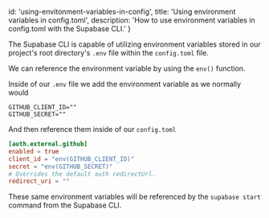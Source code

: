 
  id: 'using-envitonment-variables-in-config',
  title: 'Using environment variables in config.toml',
  description: 'How to use environment variables in config.toml with the Supabase CLI.'
}

The Supabase CLI is capable of utilizing environment variables stored in our project's root directory's `.env` file within the `config.toml` file.

We can reference the environment variable by using the `env()` function.

Inside of our `.env` file we add the environment variable as we normally would
```env
GITHUB_CLIENT_ID=""
GITHUB_SECRET=""
```

And then reference them inside of our `config.toml`
```toml
[auth.external.github]
enabled = true
client_id = "env(GITHUB_CLIENT_ID)"
secret = "env(GITHUB_SECRET)"
# Overrides the default auth redirectUrl.
redirect_uri = ""
```

These same environment variables will be referenced by the `supabase start` command from the Supabase CLI.


